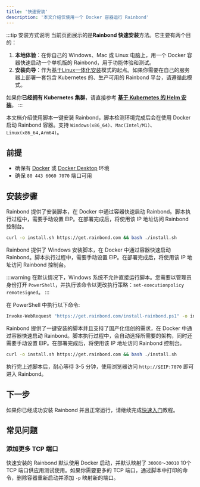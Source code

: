 ```yaml
---
title: '快速安装'
description: '本文介绍仅使用一个 Docker 容器运行 Rainbond'
---
```


:::tip 安装方式说明
当前页面展示的是**Rainbond 快速安装**方法。它主要有两个目的：

1.  **本地体验**：在你自己的 Windows、Mac 或 Linux 电脑上，用一个 Docker 容器快速启动一个单机版的 Rainbond，用于功能体验和测试。
2.  **安装向导**：作为[基于Linux一体化安装](./../installation/install-with-ui/index.md)模式的起点。如果你需要在自己的服务器上部署一套包含 Kubernetes 的、生产可用的 Rainbond 平台，请遵循此模式。

如果你**已经拥有 Kubernetes 集群**，请直接参考 **[基于 Kubernetes 的 Helm 安装](./../installation/install-with-helm/index.md)**。
:::


本文档介绍使用脚本一键安装 Rainbond，脚本检测环境完成后会在使用 Docker 启动 Rainbond 容器。支持 `Windows(x86_64)`、`Mac(Intel/M1)`、`Linux(x86_64,Arm64)`。

## 前提

* 确保有 [Docker](https://docs.docker.com/get-started/get-docker/) 或 [Docker Desktop](https://docs.docker.com/get-started/get-docker/) 环境
* 确保 `80 443 6060 7070` 端口可用

## 安装步骤

<Tabs groupId="install">
  <TabItem value="Linux & Mac" label="Linux & Mac" default>

Rainbond 提供了安装脚本，在 Docker 中通过容器快速启动 Rainbond。脚本执行过程中，需要手动设置 EIP。在部署完成后，将使用该 IP 地址访问 Rainbond 控制台。

```bash
curl -o install.sh https://get.rainbond.com && bash ./install.sh
```

  </TabItem>

  <TabItem value="Windows" label="Windows">

Rainbond 提供了 Windows 安装脚本，在 Docker 中通过容器快速启动 Rainbond。脚本执行过程中，需要手动设置 EIP。在部署完成后，将使用该 IP 地址访问 Rainbond 控制台。

:::warning
在默认情况下，Windows 系统不允许直接运行脚本。您需要以管理员身份打开 `PowerShell`，并执行该命令以更改执行策略：`set-executionpolicy remotesigned`。
:::

在 PowerShell 中执行以下命令:

```bash
Invoke-WebRequest "https://get.rainbond.com/install-rainbond.ps1" -o install-rainbond.ps1 ; .\install-rainbond.ps1
```

  </TabItem>
  <TabItem value="信创" label="信创" default>

Rainbond 提供了一键安装的脚本并且支持了国产化信创的需求，在 Docker 中通过容器快速启动 Rainbond。脚本执行过程中，会自动选择所需要的架构，同时还需要手动设置 EIP。在部署完成后，将使用该 IP 地址访问 Rainbond 控制台。

```bash
curl -o install.sh https://get.rainbond.com && bash ./install.sh
```

  </TabItem>
</Tabs>

执行完上述脚本后，耐心等待 3-5 分钟，使用浏览器访问 `http://$EIP:7070` 即可进入 Rainbond。

## 下一步

如果你已经成功安装 Rainbond 并且正常运行，请继续完成[快速入门](./getting-started)教程。

## 常见问题

### 添加更多 TCP 端口

快速安装的 Rainbond 默认使用 Docker 启动，并默认映射了 `30000～30010` 10个 TCP 端口供应用测试使用。如果你需要更多的 TCP 端口，通过脚本中打印的命令，删除容器重新启动并添加 `-p` 映射新的端口。

